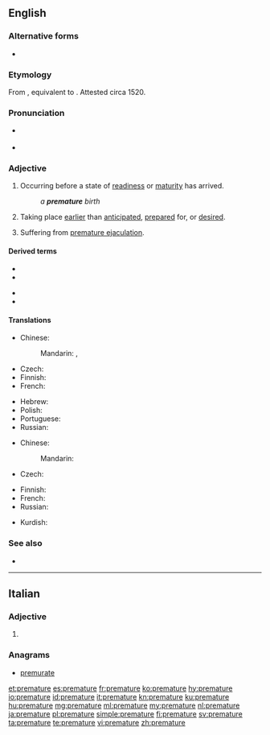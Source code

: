 {{also|prématuré|prémature}}
==English==
{{wikipedia}}

===Alternative forms===
* {{l|en|præmature}} {{qualifier|archaic}}

===Etymology===
From {{etyl|la|en}} {{m|la|praematurus}}, equivalent to {{prefix|pre|mature|lang=en}}. Attested circa 1520.

===Pronunciation===
* {{a|UK}} {{IPA|/ˌpɹɛ.məˈtjʊə/|/ˈpɹɛ.mə.tjə/|lang=en}}
* {{a|US}} {{IPA|/ˌpɹi.məˈtʊɹ/|/ˌpɹi.məˈtʃʊɹ/|lang=en}}

===Adjective===
{{en-adj}}

# Occurring before a state of [[readiness]] or [[maturity]] has arrived.
#: ''a '''premature''' birth''
# Taking place [[earlier]] than [[anticipated]], [[prepared]] for, or [[desired]].
# {{lb|en|informal}} Suffering from [[premature ejaculation]].

====Derived terms====
{{der-top}}
* {{l|en|premature antifascist}}
* {{l|en|premature birth}}
{{der-mid}}
* {{l|en|premature ejaculation}}
* {{l|en|prematurely}}
{{der-bottom}}

====Translations====
{{trans-top|occurring before a state of readiness or maturity}}
* Chinese:
*: Mandarin: {{t|cmn|早产的|sc=Hani}}, {{t|cmn|不成熟的|sc=Hani}}
* Czech: {{t+|cs|předčasný}}
* Finnish: {{t+|fi|ennenaikainen}}
* French: {{t+|fr|prématuré}}
{{trans-mid}}
* Hebrew: {{t|he|טרם לבגרות|tr=térem l'bagrút}}
* Polish: {{t+|pl|przedwczesny}}
* Portuguese: {{t+|pt|prematuro}}
* Russian: {{t+|ru|преждевре́менный}}
{{trans-bottom}}

{{trans-top|taking place earlier than anticipated}}
* Chinese:
*: Mandarin: {{t|cmn|过早的|sc=Hani}}
* Czech: {{t+|cs|předčasný}}
{{trans-mid}}
* Finnish: {{t+|fi|ennenaikainen}}
* French: {{t+|fr|prématuré}}
* Russian: {{t+|ru|преждевре́менный}}
{{trans-bottom}}

{{checktrans-top}}
* Kurdish: {{t+check|ku|پێشوه‌خت}}
{{trans-bottom}}

===See also===
* {{l|en|get ahead of oneself}}

----

==Italian==

===Adjective===
{{head|it|adjective form}}

# {{feminine plural of|prematuro|lang=it}}

===Anagrams===
* [[premurate#Italian|premurate]]

[[et:premature]]
[[es:premature]]
[[fr:premature]]
[[ko:premature]]
[[hy:premature]]
[[io:premature]]
[[id:premature]]
[[it:premature]]
[[kn:premature]]
[[ku:premature]]
[[hu:premature]]
[[mg:premature]]
[[ml:premature]]
[[my:premature]]
[[nl:premature]]
[[ja:premature]]
[[pl:premature]]
[[simple:premature]]
[[fi:premature]]
[[sv:premature]]
[[ta:premature]]
[[te:premature]]
[[vi:premature]]
[[zh:premature]]